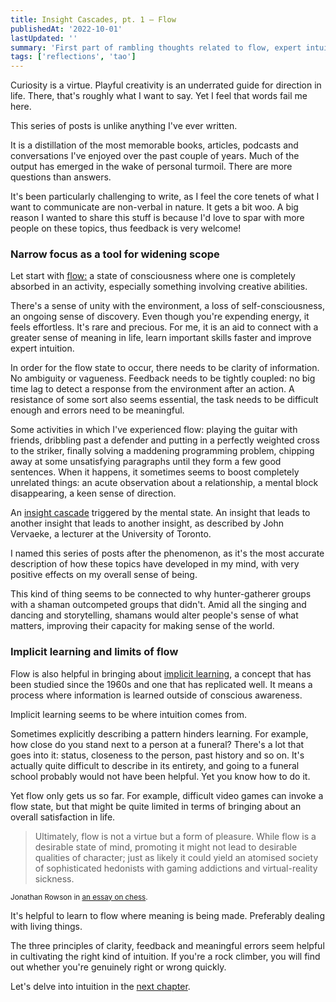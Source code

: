 ```yaml
---
title: Insight Cascades, pt. 1 — Flow
publishedAt: '2022-10-01'
lastUpdated: ''
summary: 'First part of rambling thoughts related to flow, expert intuition, neuroscience and the Tao.'
tags: ['reflections', 'tao']
---
```


Curiosity is a virtue. Playful creativity is an underrated guide for direction in life. There, that's roughly what I want to say.
Yet I feel that words fail me here.

This series of posts is unlike anything I've ever written.

It is a distillation of the most memorable books, articles, podcasts and conversations
I've enjoyed over the past couple of years. Much of the output has emerged
in the wake of personal turmoil. There are more questions than answers.

It's been particularly challenging to write, as I feel the core tenets
of what I want to communicate are non-verbal in nature. It gets a bit woo. A big reason I wanted to share this stuff is because
I'd love to spar with more people on these topics, thus feedback is very welcome!

### Narrow focus as a tool for widening scope

Let start with [flow:](https://www.sciencedirect.com/topics/psychology/flow-theory)
a state of consciousness where one is completely absorbed in an activity,
especially something involving creative abilities.

There's a sense of unity with the environment, a loss of self-consciousness,
an ongoing sense of discovery. Even though you're expending energy, it feels effortless.
It's rare and precious. For me, it is an aid to connect with a greater sense of meaning in life,
learn important skills faster and improve expert intuition.

In order for the flow state to occur, there needs to be clarity of information. No ambiguity or vagueness.
Feedback needs to be tightly coupled: no big time lag to detect a response from the environment after
an action. A resistance of some sort also seems essential, the task needs to be difficult enough
and errors need to be meaningful.

Some activities in which I've experienced flow: playing the guitar with friends, dribbling past a defender and putting in a perfectly
weighted cross to the striker, finally solving a maddening programming problem, chipping away at some unsatisfying paragraphs until they
form a few good sentences. When it happens, it sometimes seems to boost completely unrelated things: an acute observation about a relationship,
a mental block disappearing, a keen sense of direction.

An [insight cascade](https://www.meaningcrisis.co/episode-2-flow-metaphor-and-the-axial-revolution/)
triggered by the mental state. An insight that leads to another insight that leads to another insight,
as described by John Vervaeke, a lecturer at the University of Toronto.

I named this series of posts after the phenomenon, as it's the most accurate description of how these topics have developed in my mind,
with very positive effects on my overall sense of being.

This kind of thing seems to be connected to why hunter-gatherer groups with a shaman outcompeted groups that didn't.
Amid all the singing and dancing and storytelling, shamans would alter people's sense of what matters, improving their capacity
for making sense of the world.

### Implicit learning and limits of flow

Flow is also helpful in bringing about [implicit learning](https://www.sciencedirect.com/topics/neuroscience/implicit-learning),
a concept that has been studied since the 1960s and one that has replicated well. It means a process where
information is learned outside of conscious awareness.

Implicit learning seems to be where intuition comes from.

Sometimes explicitly describing a pattern hinders learning. For example, how close do you stand
next to a person at a funeral? There's a lot that goes into it: status, closeness to the person,
past history and so on. It's actually quite difficult to describe in its entirety,
and going to a funeral school probably would not have been helpful. Yet you know how to do it.

Yet flow only gets us so far. For example, difficult video games can invoke a flow state,
but that might be quite limited in terms of bringing about an overall satisfaction in life.

> Ultimately, flow is not a virtue but a form of pleasure. While flow is a desirable state of mind,
> promoting it might not lead to desirable qualities of character; just as likely it could yield
> an atomised society of sophisticated hedonists with gaming addictions and virtual-reality sickness.

<small>

Jonathan Rowson in [an essay on chess](https://aeon.co/essays/playing-chess-is-an-essential-life-lesson-in-concentration).

</small>

It's helpful to learn to flow where meaning is being made. Preferably dealing with living things.

The three principles of clarity, feedback and meaningful errors seem helpful in cultivating the right kind of intuition.
If you're a rock climber, you will find out whether you're genuinely right or wrong quickly.

Let's delve into intuition in the [next chapter](/blog/insight-cascades-pt-2).
